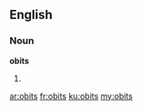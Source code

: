 ==English==

===Noun===
'''obits'''

# {{plural of|obit}}

[[ar:obits]]
[[fr:obits]]
[[ku:obits]]
[[my:obits]]